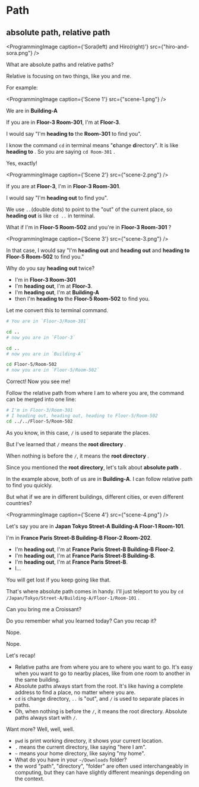 # Path

## absolute path, relative path

<ProgrammingImage
    caption={'Sora(left) and Hiro(right)'}
    src={"hiro-and-sora.png"}
/>

<Character name="hiro" />

What are absolute paths and relative paths?


<Character name="sora" />

Relative is focusing on two things, like you and me.

For example:

<ProgrammingImage
    caption={'Scene 1'}
    src={"scene-1.png"}
/>

We are in **Building-A**

If you are in **Floor-3 Room-301**, I'm at **Floor-3**.

I would say "I'm **heading to** the **Room-301** to find you".


<Character name="hiro" />

I know the command `cd` in terminal means "**c**hange **d**irectory". It is like **heading to** . So you are saying `cd Room-301` .  


<Character name="sora" />

Yes, exactly!

<ProgrammingImage
    caption={'Scene 2'}
    src={"scene-2.png"}
/>

If you are at **Floor-3**, I'm in **Floor-3 Room-301**.

I would say "I'm **heading out** to find you".

We use `..`(double dots) to point to the "out" of the current place, so **heading out** is like `cd ..` in terminal.


<Character name="hiro" />

What if I'm in **Floor-5 Room-502** and you're in **Floor-3 Room-301** ?


<Character name="sora" />

<ProgrammingImage
    caption={'Scene 3'}
    src={"scene-3.png"}
/>

In that case, I would say "I'm **heading out** and **heading out** and **heading to Floor-5 Room-502** to find you."


<Character name="hiro" />

Why do you say **heading out** twice?

<Character name="sora" />

- I'm in **Floor-3 Room-301**
- I'm **heading out**, I'm at **Floor-3**.
- I'm **heading out**, I'm at **Building-A**
- then I'm **heading to** the **Floor-5 Room-502** to find you.


<Character name="hiro" />

Let me convert this to terminal command.

```bash
# You are in `Floor-3/Room-301`

cd ..
# now you are in `Floor-3`

cd ..
# now you are in `Building-A`

cd Floor-5/Room-502
# now you are in `Floor-5/Room-502`
```


<Character name="sora" />

Correct! Now you see me!


Follow the relative path from where I am to where you are, the command can be merged into one line:

```bash
# I'm in Floor-3/Room-301
# I heading out, heading out, heading to Floor-5/Room-502
cd ../../Floor-5/Room-502
```

As you know, in this case, `/` is used to separate the places.


<Character name="hiro" />

But I've learned that `/` means the **root directory** .


<Character name="sora" />

When nothing is before the `/`, it means the **root directory** .

Since you mentioned the **root directory**, let's talk about **absolute path** .

In the example above, both of us are in **Building-A**. I can follow relative path to find you quickly.

But what if we are in different buildings, different cities, or even different countries?

<ProgrammingImage
    caption={'Scene 4'}
    src={"scene-4.png"}
/>

Let's say you are in **Japan Tokyo Street-A Building-A Floor-1 Room-101**.

I'm in **France Paris Street-B Building-B Floor-2 Room-202**.

- I'm **heading out**, I'm at **France Paris Street-B Building-B Floor-2**.
- I'm **heading out**, I'm at **France Paris Street-B Building-B**.
- I'm **heading out**, I'm at **France Paris Street-B**.
- I...


<Character name="hiro" />


You will get lost if you keep going like that.


<Character name="sora" />

That's where absolute path comes in handy. I'll just teleport to you by `cd /Japan/Tokyo/Street-A/Building-A/Floor-1/Room-101` .


<Character name="hiro" />

Can you bring me a Croissant?


<Character name="sora" />

Do you remember what you learned today? Can you recap it?


<Character name="hiro" />

Nope.


<Character name="sora" />

Nope.


<Character name="haru" />

Let's recap!

- Relative paths are from where you are to where you want to go. It's easy when you want to go to nearby places, like from one room to another in the same building.
- Absolute paths always start from the root. It's like having a complete address to find a place, no matter where you are.
- `cd` is change directory, `..` is "out", and `/` is used to separate places in paths. 
- Oh, when nothing is before the `/`, it means the root directory. Absolute paths always start with `/`.

Want more? Well, well, well.

- `pwd` is print working directory, it shows your current location.
- `.` means the current directory, like saying "here I am".
- `~` means your home directory, like saying "my home".
- What do you have in your `~/Downloads` folder?
- the word "path", "directory", "folder" are often used interchangeably in computing, but they can have slightly different meanings depending on the context.
